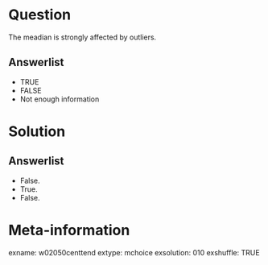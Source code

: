 Question
========
The meadian is strongly affected by outliers.

Answerlist
----------
* TRUE
* FALSE
* Not enough information


Solution
========

Answerlist
----------
* False.
* True.
* False.


Meta-information
================
exname: w02050centtend
extype: mchoice
exsolution: 010
exshuffle: TRUE